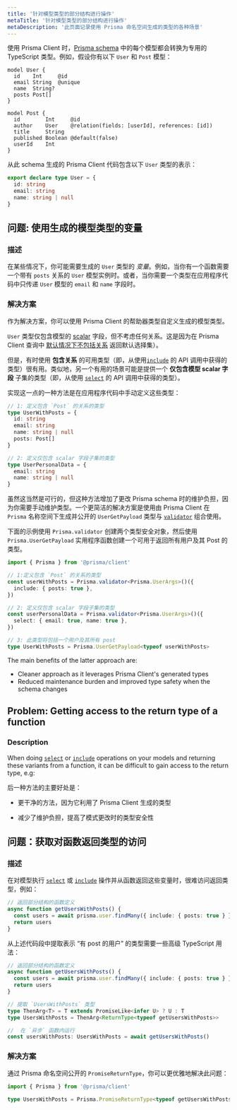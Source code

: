 ```yaml
---
title: '针对模型类型的部分结构进行操作'
metaTitle: '针对模型类型的部分结构进行操作'
metaDescription: '此页面记录使用 Prisma 命名空间生成的类型的各种场景'
---
```



<TopBlock>

使用 Prisma Client 时，[Prisma schema](../../prisma-schema) 中的每个模型都会转换为专用的 TypeScript 类型。例如，假设你有以下 `User` 和 `Post` 模型：

```prisma
model User {
  id    Int     @id
  email String  @unique
  name  String?
  posts Post[]
}

model Post {
  id        Int     @id
  author    User    @relation(fields: [userId], references: [id])
  title     String
  published Boolean @default(false)
  userId    Int
}
```

从此 schema 生成的 Prisma Client 代码包含以下 `User` 类型的表示：

```ts
export declare type User = {
  id: string
  email: string
  name: string | null
}
```

</TopBlock>

## 问题: 使用生成的模型类型的变量 

### 描述

在某些情况下，你可能需要生成的 `User` 类型的 _变量_。例如，当你有一个函数需要一个带有 `posts` 关系的 `User` 模型实例时。或者，当你需要一个类型在应用程序代码中只传递 `User` 模型的 `email` 和 `name` 字段时。


### 解决方案

作为解决方案，你可以使用 Prisma Client 的帮助器类型自定义生成的模型类型。

 `User` 类型仅包含模型的 [scalar](../../prisma-schema/data-model#scalar-fields) 字段，但不考虑任何关系。这是因为在 Prisma Client 查询中 [默认情况下不包括关系](../select-fields#return-the-default-selection-set) 返回默认选择集）。

但是，有时使用 **包含关系** 的可用类型（即，从使用[`include`](../select-fields#include-relations-and-select-relation-fields) 的 API 调用中获得的类型）很有用。类似地，另一个有用的场景可能是提供一个 **仅包含模型 scalar 字段** 子集的类型（即，从使用 [`select`](../select-fields#select-specific-fields) 的 API 调用中获得的类型）。

实现这一点的一种方法是在应用程序代码中手动定义这些类型：

```ts
// 1: 定义包含 `Post` 的关系的类型
type UserWithPosts = {
  id: string
  email: string
  name: string | null
  posts: Post[]
}

// 2: 定义仅包含 scalar 字段子集的类型
type UserPersonalData = {
  email: string
  name: string | null
}
```

虽然这当然是可行的，但这种方法增加了更改 Prisma schema 时的维护负担，因为你需要手动维护类型。一个更简洁的解决方案是使用由 Prisma Client 在 `Prisma` 名称空间下生成并公开的 `UserGetPayload` 类型与 [`validator`](prisma-validator) 组合使用。

下面的示例使用 `Prisma.validator` 创建两个类型安全对象，然后使用 `Prisma.UserGetPayload` 实用程序函数创建一个可用于返回所有用户及其 Post 的类型。

```ts
import { Prisma } from '@prisma/client'

// 1:定义包含 `Post` 的关系的类型
const userWithPosts = Prisma.validator<Prisma.UserArgs>()({
  include: { posts: true },
})

// 2: 定义仅包含 scalar 字段子集的类型
const userPersonalData = Prisma.validator<Prisma.UserArgs>()({
  select: { email: true, name: true },
})

// 3: 此类型将包括一个用户及其所有 post
type UserWithPosts = Prisma.UserGetPayload<typeof userWithPosts>
```

The main benefits of the latter approach are:

- Cleaner approach as it leverages Prisma Client's generated types
- Reduced maintenance burden and improved type safety when the schema changes

## Problem: Getting access to the return type of a function

### Description

When doing [`select`](../../../../reference/api-reference/prisma-client-reference#select) <span class="api"></span> or [`include`](../../../../reference/api-reference/prisma-client-reference#include) <span class="api"></span> operations on your models and returning these variants from a function, it can be difficult to gain access to the return type, e.g:

后一种方法的主要好处是：

- 更干净的方法，因为它利用了 Prisma Client 生成的类型

- 减少了维护负担，提高了模式更改时的类型安全性

## 问题：获取对函数返回类型的访问

### 描述

在对模型执行 [`select`](../../../../reference/api-reference/prisma-client-reference#select) <span class="api"></span> 或 [`include`](../../../../reference/api-reference/prisma-client-reference#include) <span class="api"></span> 操作并从函数返回这些变量时，很难访问返回类型，例如：

```ts
// 返回部分结构的函数定义
async function getUsersWithPosts() {
  const users = await prisma.user.findMany({ include: { posts: true } })
  return users
}
```

从上述代码段中提取表示 “有 post 的用户” 的类型需要一些高级 TypeScript 用法：

```ts
// 返回部分结构的函数定义
async function getUsersWithPosts() {
  const users = await prisma.user.findMany({ include: { posts: true } })
  return users
}

// 提取 `UsersWithPosts` 类型
type ThenArg<T> = T extends PromiseLike<infer U> ? U : T
type UsersWithPosts = ThenArg<ReturnType<typeof getUsersWithPosts>>

//  在 `异步` 函数内运行
const usersWithPosts: UsersWithPosts = await getUsersWithPosts()
```

### 解决方案

通过 Prisma 命名空间公开的 `PromiseReturnType`，你可以更优雅地解决此问题：

```ts
import { Prisma } from '@prisma/client'

type UsersWithPosts = Prisma.PromiseReturnType<typeof getUsersWithPosts>
```
